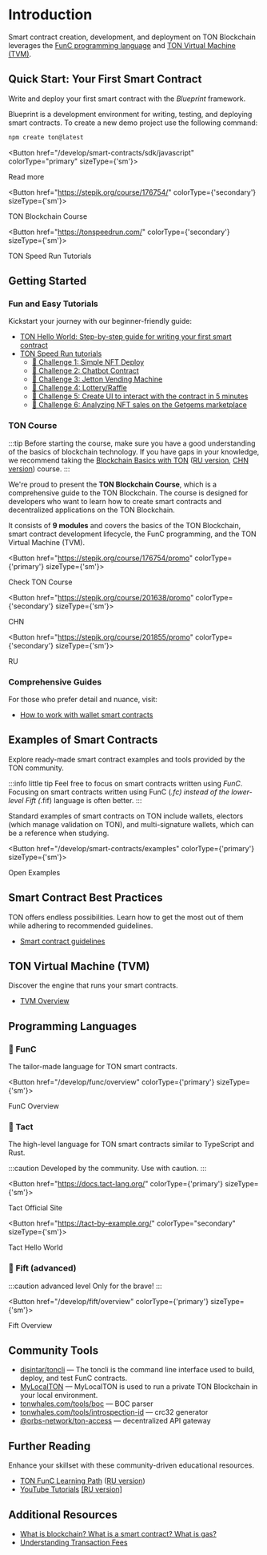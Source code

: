 
# Introduction

Smart contract creation, development, and deployment on TON Blockchain leverages the [FunC programming language](/develop/smart-contracts/#func-language) and [TON Virtual Machine (TVM)](/develop/smart-contracts/#ton-virtual-machine).

## Quick Start: Your First Smart Contract

Write and deploy your first smart contract with the *Blueprint* framework.

Blueprint is a development environment for writing, testing, and deploying smart contracts.
To create a new demo project use the following command:

```bash
npm create ton@latest
```


<Button href="/develop/smart-contracts/sdk/javascript" colorType="primary" sizeType={'sm'}>

Read more

</Button>


<Button href="https://stepik.org/course/176754/" colorType={'secondary'} sizeType={'sm'}>

TON Blockchain Course

</Button>


<Button href="https://tonspeedrun.com/" colorType={'secondary'} sizeType={'sm'}>

TON Speed Run Tutorials

</Button>



## Getting Started

### Fun and Easy Tutorials

Kickstart your journey with our beginner-friendly guide:
* [TON Hello World: Step-by-step guide for writing your first smart contract](https://ton-community.github.io/tutorials/02-contract/)
* [TON Speed Run tutorials](https://tonspeedrun.com/)
  - [🚩 Challenge 1: Simple NFT Deploy](https://github.com/romanovichim/TONQuest1)
  - [🚩 Challenge 2: Chatbot Contract](https://github.com/romanovichim/TONQuest2)
  - [🚩 Challenge 3: Jetton Vending Machine](https://github.com/romanovichim/TONQuest3)
  - [🚩 Challenge 4: Lottery/Raffle](https://github.com/romanovichim/TONQuest4)
  - [🚩 Challenge 5: Create UI to interact with the contract in 5 minutes](https://github.com/romanovichim/TONQuest5)
  - [🚩 Challenge 6: Analyzing NFT sales on the Getgems marketplace](https://github.com/romanovichim/TONQuest6)

### TON Course

:::tip
Before starting the course, make sure you have a good understanding of the basics of blockchain technology. If you have gaps in your knowledge, we recommend taking the [Blockchain Basics with TON](https://stepik.org/course/201294/promo) ([RU version](https://stepik.org/course/202221/), [CHN version](https://stepik.org/course/200976/)) course.
:::

We're proud to present the __TON Blockchain Course__, which is a comprehensive guide to the TON Blockchain. The course is designed for developers who want to learn how to create smart contracts and decentralized applications on the TON Blockchain.

It consists of __9 modules__ and covers the basics of the TON Blockchain, smart contract development lifecycle, the FunC programming, and the TON Virtual Machine (TVM).


<Button href="https://stepik.org/course/176754/promo"
        colorType={'primary'} sizeType={'sm'}>

Check TON Course

</Button>


<Button href="https://stepik.org/course/201638/promo"
        colorType={'secondary'} sizeType={'sm'}>

CHN

</Button>


<Button href="https://stepik.org/course/201855/promo"
        colorType={'secondary'} sizeType={'sm'}>

RU

</Button>


### Comprehensive Guides

For those who prefer detail and nuance, visit:

* [How to work with wallet smart contracts](/develop/smart-contracts/tutorials/wallet)



## Examples of Smart Contracts

Explore ready-made smart contract examples and tools provided by the TON community.

:::info little tip
Feel free to focus on smart contracts written using _FunC_. Focusing on smart contracts written using FunC (*.fc) instead of the lower-level Fift (*.fif) language is often better.
:::

Standard examples of smart contracts on TON include wallets, electors (which manage validation on TON), and multi-signature wallets, which can be a reference when studying.


<Button href="/develop/smart-contracts/examples" colorType={'primary'} sizeType={'sm'}>

Open Examples

</Button>



## Smart Contract Best Practices

TON offers endless possibilities. Learn how to get the most out of them while adhering to recommended guidelines.

* [Smart contract guidelines](/develop/smart-contracts/guidelines)

## TON Virtual Machine (TVM)

Discover the engine that runs your smart contracts.

- [TVM Overview](/learn/tvm-instructions/tvm-overview)



## Programming Languages

### 📘 FunC

The tailor-made language for TON smart contracts.


<Button href="/develop/func/overview" colorType={'primary'} sizeType={'sm'}>

FunC Overview

</Button>


### 📒 Tact

The high-level language for TON smart contracts similar to TypeScript and Rust.

:::caution
Developed by the community. Use with caution.
:::


<Button href="https://docs.tact-lang.org/" colorType={'primary'} sizeType={'sm'}>

Tact Official Site

</Button>


<Button href="https://tact-by-example.org/"
        colorType="secondary" sizeType={'sm'}>

Tact Hello World

</Button>



### 📕 Fift (advanced)

:::caution advanced level
Only for the brave!
:::


<Button href="/develop/fift/overview" colorType={'primary'} sizeType={'sm'}>

Fift Overview

</Button>


## Community Tools

* [disintar/toncli](/develop/smart-contracts/sdk/toncli) — The toncli is the command line interface used to build, deploy, and test FunC contracts.
* [MyLocalTON](/participate/run-nodes/local-ton) — MyLocalTON is used to run a private TON Blockchain in your local environment.
* [tonwhales.com/tools/boc](https://tonwhales.com/tools/boc) — BOC parser
* [tonwhales.com/tools/introspection-id](https://tonwhales.com/tools/introspection-id) — crc32 generator
* [@orbs-network/ton-access](https://www.orbs.com/ton-access/) — decentralized API gateway


## Further Reading

Enhance your skillset with these community-driven educational resources.

* [TON FunC Learning Path](https://blog.ton.org/func-journey) ([RU version](https://github.com/romanovichim/TonFunClessons_ru))
* [YouTube Tutorials](https://www.youtube.com/@TONDevStudy) [[RU version]](https://www.youtube.com/@WikiMar)


## Additional Resources

* [What is blockchain? What is a smart contract? What is gas?](https://blog.ton.org/what-is-blockchain)
* [Understanding Transaction Fees](/develop/smart-contracts/fees#how-to-calculate-fees)

